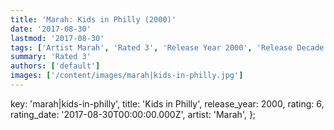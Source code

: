 ```yaml
---
title: 'Marah: Kids in Philly (2000)'
date: '2017-08-30'
lastmod: '2017-08-30'
tags: ['Artist Marah', 'Rated 3', 'Release Year 2000', 'Release Decade 2000']
summary: 'Rated 3'
authors: ['default']
images: ['/content/images/marah|kids-in-philly.jpg']
---
```


  key: 'marah|kids-in-philly',
  title: 'Kids in Philly',
  release_year: 2000,
  rating: 6,
  rating_date: '2017-08-30T00:00:00.000Z',
  artist: 'Marah',
};

<MusicRating data={data} />
